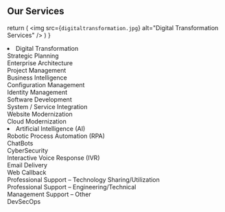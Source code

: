 ## Our Services


  return (
    <img src={`digitaltransformation.jpg`} alt="Digital Transformation Services" />
  )
}
<li>
Digital Transformation <br />
Strategic Planning <br />
Enterprise Architecture <br />
Project Management <br />
Business Intelligence <br />
Configuration Management <br />
Identity Management <br />
Software Development <br />
System / Service Integration <br />
Website Modernization <br />
Cloud Modernization <br />
  </li>
  <li>
Artificial Intelligence (AI) <br />
Robotic Process Automation (RPA) <br />
ChatBots <br />
CyberSecurity <br />
Interactive Voice Response (IVR) <br />
Email Delivery <br />
Web Callback <br />
Professional Support – Technology Sharing/Utilization <br />
Professional Support – Engineering/Technical <br />
Management Support – Other <br />
DevSecOps
  </li>
